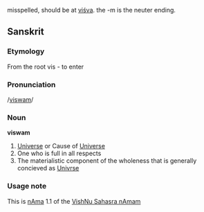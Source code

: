 misspelled, should be at [[viśva]]. the -m is the neuter ending.

==Sanskrit==
===Etymology===
From the root vis - to enter 
===Pronunciation===
/[[Pronunciation guide|viswam]]/
===Noun===
'''viswam'''

# [[Universe]] or Cause of [[Universe]]
# One who is full in all respects
# The materialistic component of the wholeness that is generally concieved as [[Univrse]]

===Usage note===
This is [[nAma]] 1.1 of the [[VishNu Sahasra nAmam]]